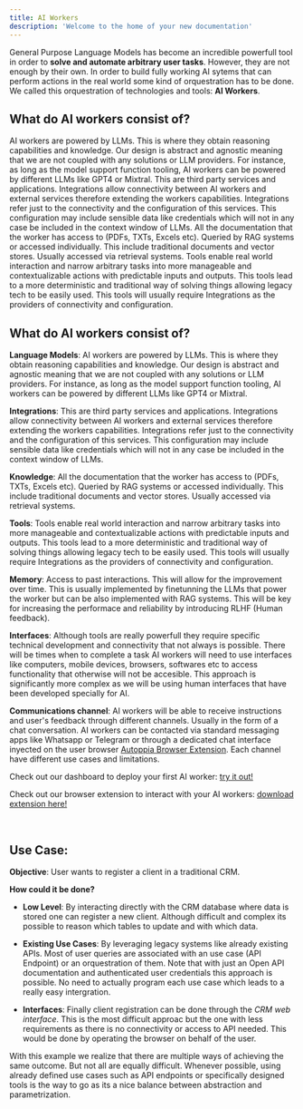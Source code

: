 ```yaml
---
title: AI Workers
description: 'Welcome to the home of your new documentation'
---
```


General Purpose Language Models has become an incredible powerfull tool in order to **solve and automate arbitrary user tasks**. However, they are not enough by their own. In order to build fully working AI sytems that can perform actions in the real world some kind of orquestration has to be done. We called this orquestration of technologies and tools: **AI Workers**. 

## What do AI workers consist of?


<CardGroup cols={2}>
  <Card title="Language Models" icon="square-1">
    AI workers are powered by LLMs. This is where they obtain reasoning capabilities and knowledge. Our design is abstract and agnostic meaning that we are not coupled with any solutions or LLM providers. For instance, as long as the model support function tooling, AI workers can be powered by different LLMs like GPT4 or Mixtral.
  </Card>
  <Card title="Integrations" icon="square-2">
    This are third party services and applications. Integrations allow connectivity between AI workers and external services therefore extending the workers capabilities. Integrations refer just to the connectivity and the configuration of this services. This configuration may include sensible data like credentials which will not in any case be included in the context window of LLMs.
  </Card>
  <Card title="Knowledge" icon="square-3">
    All the documentation that the worker has access to (PDFs, TXTs, Excels etc). Queried by RAG systems or accessed individually. This include traditional documents and vector stores. Usually accessed via retrieval systems.
  </Card>
  <Card title="Tools" icon="square-4">
    Tools enable real world interaction and narrow arbitrary tasks into more manageable and contextualizable actions with predictable inputs and outputs. This tools lead to a more deterministic and traditional way of solving things allowing legacy tech to be easily used. This tools will usually require Integrations as the providers of connectivity and configuration.
  </Card>
</CardGroup>



## What do AI workers consist of?

**Language Models**: AI workers are powered by LLMs. This is where they obtain reasoning capabilities and knowledge. Our design is abstract and agnostic meaning that we are not coupled with any solutions or LLM providers. For instance, as long as the model support function tooling, AI workers can be powered by different LLMs like GPT4 or Mixtral. 

**Integrations**: This are third party services and applications. Integrations allow connectivity between AI workers and external services therefore extending the workers capabilities. Integrations refer just to the connectivity and the configuration of this services. This configuration may include sensible data like credentials which will not in any case be included in the context window of LLMs. 

**Knowledge**: All the documentation that the worker has access to (PDFs, TXTs, Excels etc). Queried by RAG systems or accessed individually. This include traditional documents and vector stores. Usually accessed via retrieval systems. 

**Tools**: Tools enable real world interaction and narrow arbitrary tasks into more manageable and contextualizable actions with predictable inputs and outputs. This tools lead to a more deterministic and traditional way of solving things allowing legacy tech to be easily used. This tools will usually require Integrations as the providers of connectivity and configuration. 

**Memory**: Access to past interactions. This will allow for the improvement over time. This is usually implemented by finetunning the LLMs that power the worker but can be also implemented with RAG systems. This will be key for increasing the performace and reliability by introducing RLHF (Human feedback). 

**Interfaces**:  Although tools are really powerfull they require specific technical development and connectivity that not always is possible. There will be times when to complete a task AI workers will need to use interfaces like computers, mobile devices, browsers, softwares etc to access functionality that otherwise will not be accesible. This approach is significantly more complex as we will be using human interfaces that have been developed specially for AI.

**Communications channel**: AI workers will be able to receive instructions and user's feedback through different channels. Usually in the form of a chat conversation. AI workers can be contacted via standard messaging apps like Whatsapp or Telegram or through a dedicated chat interface inyected on the user browser [Autoppia Browser Extension](). Each channel have different use cases and limitations.

<Note>Check out our dashboard to  deploy your first AI worker: [try it out!](https://app.autoppia.com)</Note>

<Note>Check out our browser extension to interact with your AI workers: [download extension here!](https://extension.autoppia.com/)</Note>

<br/>

## Use Case:

**Objective**: User wants to register a client in a traditional CRM. 

**How could it be done?**

+ **Low Level**: By interacting directly with the CRM database where data is stored one can register a new client. Although difficult and complex its possible to reason which tables to update and with which data. 

+ **Existing Use Cases**: By leveraging legacy systems like already existing APIs. Most of user queries are associated with an use case (API Endpoint) or an orquestration of them. Note that with just an Open API documentation and authenticated user credentials this approach is possible. No need to actually program each use case which leads to a really easy intergration. 

+ **Interfaces**: Finally client registration can be done through the _CRM web interface_. This is the most difficult approac but the one with less requirements as there is no connectivity or access to API needed. This would be done by operating the browser on behalf of the user.

With this example we realize that there are multiple ways of achieving the same outcome. But not all are equally difficult. Whenever possible, using already defined use cases such as API endpoints or specifically designed tools  is the way to go as its a nice balance between abstraction and parametrization. 



